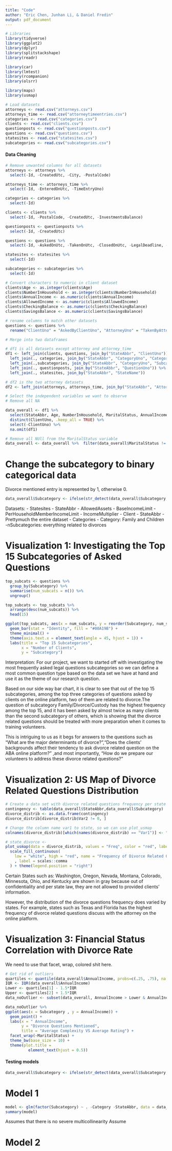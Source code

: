 ```yaml
---
title: "Code"
author: "Eric Chen, Junhan Li, & Daniel Fredin"
output: pdf_document
---
```


```r
# Libraries
library(tidyverse)
library(ggplot2)
library(dplyr)
library(splitstackshape)
library(readr)

library(car)
library(lmtest)
library(rcompanion)
library(olsrr)

library(maps)
library(usmap)
```

```r
# Load datasets
attorneys <- read.csv("attorneys.csv")
attorneys_time <- read.csv("attorneytimeentries.csv")
categories <- read.csv("categories.csv")
clients <- read.csv("clients.csv")
questionposts <- read.csv("questionposts.csv")
questions <- read.csv("questions.csv")
statesites <- read.csv("statesites.csv")
subcategories <- read.csv("subcategories.csv")
```

#### Data Cleaning

```r
# Remove unwanted columns for all datasets
attorneys <- attorneys %>%
  select(-Id, -CreatedUtc, -City, -PostalCode)

attorneys_time <- attorneys_time %>%
  select(-Id, -EnteredOnUtc, -TimeEntryUno)

categories <- categories %>%
  select(-Id)

clients <- clients %>%
  select(-Id, -PostalCode, -CreatedUtc, -InvestmentsBalance)

questionposts <- questionposts %>%
  select(-Id, -CreatedUtc)

questions <- questions %>%
  select(-Id, -AskedOnUtc, -TakenOnUtc, -ClosedOnUtc, -LegalDeadline, -ClosedByAttorneyUno)

statesites <- statesites %>%
  select(-Id)

subcategories <- subcategories %>%
  select(-Id)
```

```r
# Convert characters to numeric in client dataset
clients$Age <- as.integer(clients$Age)
clients$NumberInHousehold <- as.integer(clients$NumberInHousehold)
clients$AnnualIncome <- as.numeric(clients$AnnualIncome)
clients$AllowedIncome <- as.numeric(clients$AllowedIncome)
clients$CheckingBalance <- as.numeric(clients$CheckingBalance)
clients$SavingsBalance <- as.numeric(clients$SavingsBalance)
```

```r
# rename columns to match other datasets
questions <- questions %>%
  rename("ClientUno" = "AskedByClientUno", "AttorneyUno" = "TakenByAttorneyUno")
```

```r
# Merge into two dataframes

# df1 is all datasets except attorney and attorney_time
df1 <- left_join(clients, questions, join_by("StateAbbr", "ClientUno")) %>% 
  left_join(., categories, join_by("StateAbbr", "CategoryUno", "Category")) %>%
  left_join(.,subcategories, join_by("StateAbbr", "CategoryUno", "Subcategory", "SubcategoryUno")) %>%
  left_join(., questionposts, join_by("StateAbbr", "QuestionUno")) %>%
  left_join(., statesites, join_by("StateAbbr", "StateName"))

# df2 is the two attorney datasets
df2 <- left_join(attorneys, attorneys_time, join_by("StateAbbr", "AttorneyUno")) 
```

```r
# Select the independent variables we want to observe
# Remove all NA

data_overall <- df1 %>%
  select(StateAbbr, Age, NumberInHousehold, MaritalStatus, AnnualIncome, SavingsBalance, CheckingBalance, AllowedIncome, Category, Subcategory, ClientUno) %>%
  distinct(ClientUno, .keep_all = TRUE) %>%
  select(-ClientUno) %>%
  na.omit(df1)

# Remove all NUll from the MaritalStatus variable 
data_overall <- data_overall %>%  filter(data_overall$MaritalStatus != "NULL")
```

# Change the subcategory to binary categorical data 
Divorce mentioned entry is represented by 1, otherwise 0. 
```r
data_overall$Subcategory <- ifelse(str_detect(data_overall$Subcategory, "Divorce"), 1, 0)
```


Datasets: 
  - Statesites
    - StateAbbr
    - AllowedAssets
    - BaseIncomeLimit
    - PerHouseholdMemberIncomeLimit
    - IncomeMultiplier 
  - Client
    - StateAbbr
    - Prettymuch the entire dataset 
  - Categories
    - Category: Family and Children 
   -nSubcategories: everything related to divorces
   
   
   
   
# Visualization 1: Investigating the Top 15 Subcategories of Asked Questions
```r
top_subcats <- questions %>%
  group_by(Subcategory) %>%
  summarise(num_subcats = n()) %>%
  ungroup()

top_subcats <- top_subcats %>%
  arrange(desc(num_subcats)) %>%
  head(15)

ggplot(top_subcats, aes(x = num_subcats, y = reorder(Subcategory, num_subcats))) +
  geom_bar(stat = "Identity", fill = "#00A19B") +
  theme_minimal() +
  theme(axis.text.x = element_text(angle = 45, hjust = 1)) +
  labs(title = "Top 15 Subcategories",
       x = "Number of Clients",
       y = "Subcategory")

```
Interpretation:
  For our project, we want to started off with investigating the most frequently 
asked legal questions subcategories so we can define a most common question type
based on the data set we have at hand and use it as the theme of our research 
question. 

  Based on our side way bar chart, it is clear to see that out of the top 15 
subcategories, among the top three categories of questions asked by clients on 
the online platform, two of them are related to divorce.The question of subcategory 
Family/Divorce/Custody has the highest frequency among the top 15, and it has been
asked by almost twice as many clients than the second subcategory of others, which
is showing that the divorce related questions should be treated with more 
preparation when it comes to training volunteers.  

  This is intriguing to us as it begs for answers to the questions such as 
"What are the major determinants of divorce?","Does the clients' backgrounds
affect their tendency to ask divorce related question on the ABA online platform?"
,and most importantly, "How do we prepare our volunteers to address these divorce
related questions?"
  

# Visualization 2: US Map of Divorce Related Questions Distribution
```r
# Create a data set with divorce related questions frequency per state
contingency <- table(data_overall$StateAbbr,data_overall$Subcategory)
divorce_distrib <- as.data.frame(contingency)
divorce_distrib[divorce_distrib$Var2 != 0, ]  

# Change the column name var1 to state, so we can use plot_usmap
colnames(divorce_distrib)[which(names(divorce_distrib) == "Var1")] <- "state"

# state_divorce <- 
plot_usmap(data = divorce_distrib, values = "Freq", color = "red", labels = TRUE) + 
  scale_fill_continuous(
    low = "white", high = "red", name = "Frequency of Divorce Related Questions"
    , label = scales::comma
  ) + theme(legend.position = "right") 

```
  Certain States such as: Washington, Oregon, Nevada, Montana, Colorado, 
Minnesota, Ohio, and Kentucky are shown in gray because out of confidentiality 
and per state law, they are not allowed to provided clients' information. 

  However, the distribution of the divorce questions frequency does varied by 
states. For example, states such as Texas and Florida has the highest frequency
of divorce related questions discuss with the attorney on the online platform. 



  
# Visualization 3: Financial Status Correlation with Divorce Rate
We need to use that facet, wrap, colored shit here. 
```r

# Get rid of outliers
quartiles <- quantile(data_overall$AnnualIncome, probs=c(.25, .75), na.rm = FALSE)
IQR <- IQR(data_overall$AnnualIncome)
Lower <- quartiles[1] - 1.5*IQR
Upper <- quartiles[2] + 1.5*IQR
data_noOutlier <- subset(data_overall, AnnualIncome > Lower & AnnualIncome < Upper)

data_noOutlier %>% 
ggplot(aes(x = Subcategory , y = AnnualIncome)) +
  geom_point() +
  labs(x = " AnnualIncome",
       y = "Divorce Questions Mentioned",
       title = "Average Complexity VS Average Rating") +
  facet_wrap(~MaritalStatus) +
  theme_bw(base_size = 10) +
  theme(plot.title =
          element_text(hjust = 0.5))
```



#### Testing models

```r
data_overall$Subcategory <- ifelse(str_detect(data_overall$Subcategory, "Divorce"), 1, 0)
```

# Model 1
```r

model <- glm(factor(Subcategory) ~ . -Category -StateAbbr, data = data_overall, family = 'binomial')
summary(model)
```
Assumes that there is no severe multicollinearity
Assume 

# Model 2 
